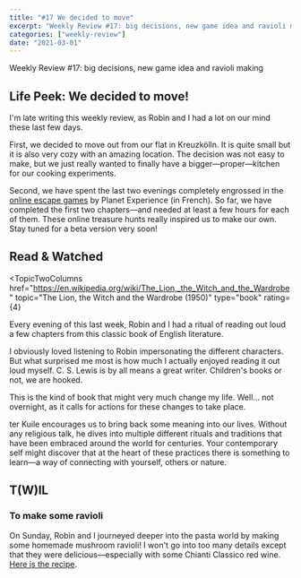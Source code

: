 ```yaml
---
title: "#17 We decided to move"
excerpt: "Weekly Review #17: big decisions, new game idea and ravioli making"
categories: ["weekly-review"]
date: "2021-03-01"
---
```


<Flex>
  <Column double>
    <FeaturedArtistImage
      artistHref="https://dribbble.com/shots/10971116-Sketchbook-07"
      imageSrc="https://cdn.dribbble.com/users/4372978/screenshots/10971116/media/3af060560b1ce21bc08acc18bbf37eec.jpg"
      imageAlt="Sketchbook_07 by Vladimir Ionov"
      artistName="Vladimir Ionov"
    />
  </Column>
  <Column>
    <p>Weekly Review #17: big decisions, new game idea and ravioli making</p>
  </Column>
</Flex>

## Life Peek: We decided to move!

I'm late writing this weekly review, as Robin and I had a lot on our mind these last few days.

First, we decided to move out from our flat in Kreuzkölln. It is quite small but it is also very cozy with an amazing location. The decision was not easy to make, but we just really wanted to finally have a bigger—proper—kitchen for our cooking experiments.

Second, we have spent the last two evenings completely engrossed in the [online escape games](https://www.escape-game-en-ligne.planetexperiences.fr/) by Planet Experience (in French). So far, we have completed the first two chapters—and needed at least a few hours for each of them. These online treasure hunts really inspired us to make our own. Stay tuned for a beta version very soon!

## Read & Watched

<TopicTwoColumns
  href="https://en.wikipedia.org/wiki/The_Lion,_the_Witch_and_the_Wardrobe"
  topic="The Lion, the Witch and the Wardrobe (1950)"
  type="book"
  rating={4}
>
  <p>
    Every evening of this last week, Robin and I had a ritual of reading out
    loud a few chapters from this classic book of English literature.
  </p>
  <p>
    I obviously loved listening to Robin impersonating the different characters.
    But what surprised me most is how much I actually enjoyed reading it out
    loud myself. C. S. Lewis is by all means a great writer. Children's books or
    not, we are hooked.
  </p>
</TopicTwoColumns>
<TopicTwoColumns
  href="https://openlibrary.org/books/OL28090802M/Power_of_Ritual"
  topic="Power of Ritual (2020)"
  type="book"
  rating={5}
>
  <p>
    This is the kind of book that might very much change my life. Well... not
    overnight, as it calls for actions for these changes to take place.
  </p>
  <p>
    ter Kuile encourages us to bring back some meaning into our lives. Without
    any religious talk, he dives into multiple different rituals and traditions
    that have been embraced around the world for centuries. Your contemporary
    self might discover that at the heart of these practices there is something
    to learn—a way of connecting with yourself, others or nature.
  </p>
</TopicTwoColumns>

## T(W)IL

### To make some ravioli

On Sunday, Robin and I journeyed deeper into the pasta world by making some homemade mushroom ravioli! I won't go into too many details except that they were delicious—especially with some Chianti Classico red wine. [Here is the recipe](/recipe-book/mushroom-ravioli).
